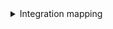 <details>

<summary> Integration mapping </summary>

```yaml showLineNumbers
resources:
  - kind: user
    selector:
      query: 'true'
    port:
      entity:
        mappings:
          identifier: .user.mailAddress
          title: .user.displayName
          blueprint: '"azureDevopsUser"'
          properties:
            url: .user.url
  - kind: project
    selector:
      query: 'true'
      defaultTeam: 'true'
    port:
      entity:
        mappings:
          identifier: '.id | gsub(" "; "")'
          blueprint: '"project"'
          title: .name
          properties:
            state: .state
            revision: .revision
            visibility: .visibility
            defaultTeam: .defaultTeam.name
            link: .url | gsub("_apis/projects/"; "")
  - kind: team
    selector:
      query: 'true'
      includeMembers: 'true'
    port:
      entity:
        mappings:
          identifier: .id
          title: .name
          blueprint: '"azureDevopsTeam"'
          properties:
            url: .url
            description: .description
          relations:
            project: .projectId | gsub(" "; "")
            members: .__members | map(.identity.uniqueName)
```

</details>
